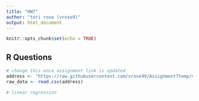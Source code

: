 ```yaml
---
title: "HW7"
author: "tori rose (vrose9)"
output: html_document
---
```


```r
knitr::opts_chunk$set(echo = TRUE)
```

## R Questions

```r
# change this once assignment link is updated
address <- "https://raw.githubusercontent.com/vrose99/Assignment7temp/main/shhs.txt"
raw_data <- read.csv(address)

# linear regression
```



